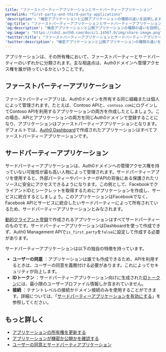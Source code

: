 ```yaml
---
title: "ファーストパーティーアプリケーションとサードパーティーアプリケーション"
permalink: "first-party-and-third-party-applications"
'description': "機密アプリケーションと公開アプリケーションの種類の違いを説明します。"
'og:title': "ファーストパーティーアプリケーションとサードパーティーアプリケーション"
'og:description': "機密アプリケーションと公開アプリケーションの種類の違いを説明します。"
'og:image': "https://cdn2.auth0.com/docs/1.14567.0/img/share-image.png"
'twitter:title': "ファーストパーティーアプリケーションとサードパーティーアプリケーション"
'twitter:description': "機密アプリケーションと公開アプリケーションの種類の違いを説明します。"
---
```


アプリケーションは、その所有権において、ファーストパーティーとサードパーティーのいずれかに分類されます。主な相違点は、Auth0ドメインへ管理アクセス権を誰が持っているかということです。

## ファーストパーティーアプリケーション

ファーストパーティーアプリは、Auth0ドメインを所有する同じ組織または個人によって管理されます。たとえば、Contoso APIと、`contoso.com`にログインしてContoso APIを利用するアプリケーションの両方を作成したとしましょう。この場合、APIとアプリケーションの両方を同じAuth0ドメインで登録することになり、アプリケーションはファーストパーティーアプリケーションとなります。デフォルトでは、[Auth0 Dashboard](https://manage.auth0.com/#/applications)で作成されたアプリケーションはすべてファーストパーティーアプリケーションです。

## サードパーティーアプリケーション

サードパーティーアプリケーションは、Auth0ドメインへの管理アクセス権を持っていない可能性が最も高い人物によって管理されます。サードパーティーアプリを使用すると、外部パーティーやパートナーがAPIの背後にある保護されたリソースに安全にアクセスできるようになります。この例として、FacebookでクライアントIDとシークレットを取得するためにアプリケーションを作成し、サービスに統合するとしましょう。このアプリケーションはFacebookでなく、Facebook APIとサービスに統合したいサードパーティーによって所有されているため、サードパーティーアプリケーションとみなされます。

[動的クライアント登録](/ja-jp/get-started/applications/dynamic-client-registration)で作成されるアプリケーションはすべてサードパーティーのものです。サードパーティーアプリケーションはDashboardを使って作成できず、Auth0 <Tooltip data-tooltip-id="react-containers-DefinitionTooltip-0" href="/ja-jp/glossary?term=management-api" tip="Management API: 顧客が管理タスクを実行できるようにするための製品。" cta="用語集の表示">Management API</Tooltip>で`is_first_party`を`false`に設定して作成する必要があります。

サードパーティーアプリケーションは以下の独自の特徴を持っています。

* **ユーザーの同意** ：アプリケーションは誰でも作成できるため、APIを利用するときは、ユーザーの同意を義務付ける必要があります。これによってセキュリティが向上します。
* **IDトークン** ：サードパーティーアプリケーション向けに生成された[IDトークン](/ja-jp/secure/tokens/id-tokens)には、最小限のユーザープロファイル情報しか含まれていません。
* **接続** ：テナントレベルの接続かドメイン接続のみを使用することができます。詳細については、「[サードパーティーアプリケーションを有効にする](/ja-jp/get-started/applications/confidential-and-public-applications/enable-third-party-applications)」を参照してください。

## もっと詳しく

* [アプリケーションの所有権を更新する](/ja-jp/get-started/applications/confidential-and-public-applications/update-application-ownership)
* [アプリケーションが機密か公開かを確認する](/ja-jp/get-started/applications/confidential-and-public-applications/view-application-type)
* [ユーザーの同意とサードパーティアプリケーション](/ja-jp/get-started/applications/confidential-and-public-applications/user-consent-and-third-party-applications)